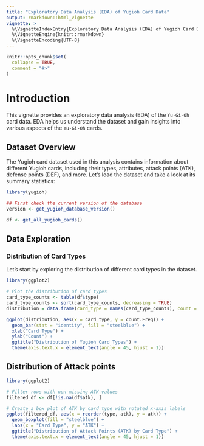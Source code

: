 ```yaml
---
title: "Exploratory Data Analysis (EDA) of Yugioh Card Data"
output: rmarkdown::html_vignette
vignette: >
  %\VignetteIndexEntry{Exploratory Data Analysis (EDA) of Yugioh Card Data}
  %\VignetteEngine{knitr::rmarkdown}
  %\VignetteEncoding{UTF-8}
---
```


```r
knitr::opts_chunk$set(
  collapse = TRUE,
  comment = "#>"
)

```

# Introduction
This vignette provides an exploratory data analysis (EDA) of the `Yu-Gi-Oh` card data. EDA helps us understand the dataset and gain insights into various aspects of the `Yu-Gi-Oh` cards.

## Dataset Overview
The Yugioh card dataset used in this analysis contains information about different Yugioh cards, including their types, attributes, attack points (ATK), defense points (DEF), and more. Let's load the dataset and take a look at its summary statistics:


```r
library(yugioh)

## First check the current version of the database
version <- get_yugioh_database_version()

df <- get_all_yugioh_cards()
```

## Data Exploration

### Distribution of Card Types

Let's start by exploring the distribution of different card types in the dataset.

```r
library(ggplot2)

# Plot the distribution of card types
card_type_counts <- table(df$type)
card_type_counts <- sort(card_type_counts, decreasing = TRUE)
distribution = data.frame(card_type = names(card_type_counts), count = card_type_counts)

ggplot(distribution, aes(x = card_type, y = count.Freq)) +
  geom_bar(stat = "identity", fill = "steelblue") +
  xlab("Card Type") +
  ylab("Count") +
  ggtitle("Distribution of Yugioh Card Types") + 
  theme(axis.text.x = element_text(angle = 45, hjust = 1))


```

## Distribution of Attack points

```r
library(ggplot2)

# Filter rows with non-missing ATK values
filtered_df <- df[!is.na(df$atk), ]

# Create a box plot of ATK by card type with rotated x-axis labels
ggplot(filtered_df, aes(x = reorder(type, atk), y = atk)) +
  geom_boxplot(fill = "steelblue") +
  labs(x = "Card Type", y = "ATK") +
  ggtitle("Distribution of Attack Points (ATK) by Card Type") +
  theme(axis.text.x = element_text(angle = 45, hjust = 1))

```
